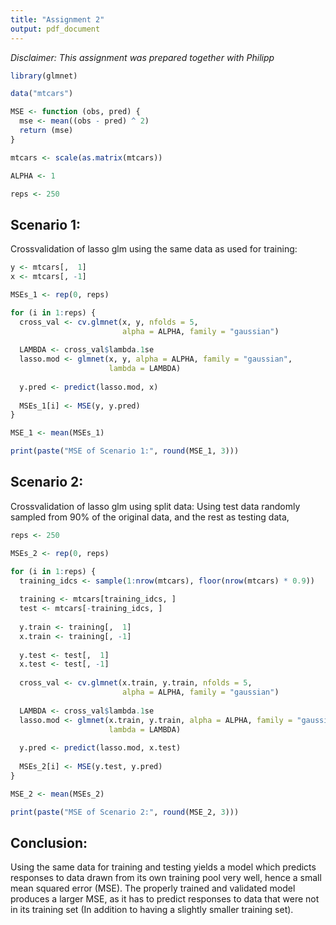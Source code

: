 ```yaml
---
title: "Assignment 2"
output: pdf_document
---
```


*Disclaimer: This assignment was prepared together with Philipp*

```r
library(glmnet)

data("mtcars")

MSE <- function (obs, pred) {
  mse <- mean((obs - pred) ^ 2) 
  return (mse)
}

mtcars <- scale(as.matrix(mtcars))

ALPHA <- 1

reps <- 250
```

## Scenario 1:  

Crossvalidation of lasso glm using the same data as used for training:  

```r
y <- mtcars[,  1]
x <- mtcars[, -1]

MSEs_1 <- rep(0, reps)

for (i in 1:reps) {
  cross_val <- cv.glmnet(x, y, nfolds = 5,
                         alpha = ALPHA, family = "gaussian")
  
  LAMBDA <- cross_val$lambda.1se
  lasso.mod <- glmnet(x, y, alpha = ALPHA, family = "gaussian",
                      lambda = LAMBDA)
  
  y.pred <- predict(lasso.mod, x)
  
  MSEs_1[i] <- MSE(y, y.pred)
}

MSE_1 <- mean(MSEs_1)

print(paste("MSE of Scenario 1:", round(MSE_1, 3)))
```

## Scenario 2:  

Crossvalidation of lasso glm using split data: Using test data randomly 
sampled from 90% of the original data, and the rest as testing data, 

```r

reps <- 250

MSEs_2 <- rep(0, reps)

for (i in 1:reps) {
  training_idcs <- sample(1:nrow(mtcars), floor(nrow(mtcars) * 0.9))
  
  training <- mtcars[training_idcs, ]
  test <- mtcars[-training_idcs, ]
  
  y.train <- training[,  1]
  x.train <- training[, -1]
  
  y.test <- test[,  1]
  x.test <- test[, -1]
  
  cross_val <- cv.glmnet(x.train, y.train, nfolds = 5,
                         alpha = ALPHA, family = "gaussian")
  
  LAMBDA <- cross_val$lambda.1se
  lasso.mod <- glmnet(x.train, y.train, alpha = ALPHA, family = "gaussian",
                      lambda = LAMBDA)
  
  y.pred <- predict(lasso.mod, x.test)
  
  MSEs_2[i] <- MSE(y.test, y.pred)
}

MSE_2 <- mean(MSEs_2)

print(paste("MSE of Scenario 2:", round(MSE_2, 3)))
```

## Conclusion:  

Using the same data for training and testing yields a model which predicts 
responses to data drawn from its own training pool very well, hence a small
mean squared error (MSE). The properly trained and validated model produces
a larger MSE, as it has to predict responses to data that were not in its 
training set (In addition to having a slightly smaller training set). 


